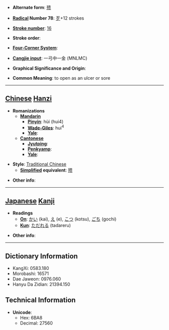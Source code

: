 * '''Alternate form''': [[㱮]]

* '''[[Wiktionary:Chinese radical index| Radical]] Number 78''': [[Wiktionary:Chinese radical index 歹|歹]]+12 strokes

* '''[[Wiktionary:Chinese total strokes index|Stroke number]]''': [[Wiktionary:Chinese total strokes index 16|16]]

* '''Stroke order''': 

* '''[[Wiktionary:Chinese four corner index|Four-Corner System]]''': 

* '''[[Wiktionary:Chinese Cangjie index|Cangjie input]]''': 一弓中一金 (MNLMC)

* '''Graphical Significance and Origin''': 

* '''Common Meaning''': to open as an ulcer or sore

----

== [[Chinese]] [[Hanzi]] ==

* '''Romanizations'''
** '''[[Mandarin]]'''
*** '''[[Pinyin]]''': hùi (hui4)
*** '''[[Wade-Giles]]''': hui<sup>4</sup>
*** '''[[Yale]]''': 
** '''[[Cantonese]]'''
*** '''[[Jyutping]]''':
*** '''[[Penkyamp]]''': 
*** '''[[Yale]]''': 

* '''Style''': [[Traditional Chinese]] 
** '''[[Simplified Chinese|Simplified]] equivalent''': [[㱮]]

* '''Other info''': 

----

== [[Japanese]] [[Kanji]] ==

* '''Readings'''
** '''[[On]]''': [[かい]] (kai), [[え]] (e), [[こつ]] (kotsu), [[ごち]] (gochi)
** '''[[Kun]]''': [[ただれる]] (tadareru)

* '''Other info''':  

----

== Dictionary Information ==

* KangXi: 0583.180
* Morobashi: 16571
* Dae Jaweon: 0976.060
* Hanyu Da Zidian: 21394.150

== Technical Information ==

* '''Unicode''':
** Hex: 6BA8
** Decimal: 27560
